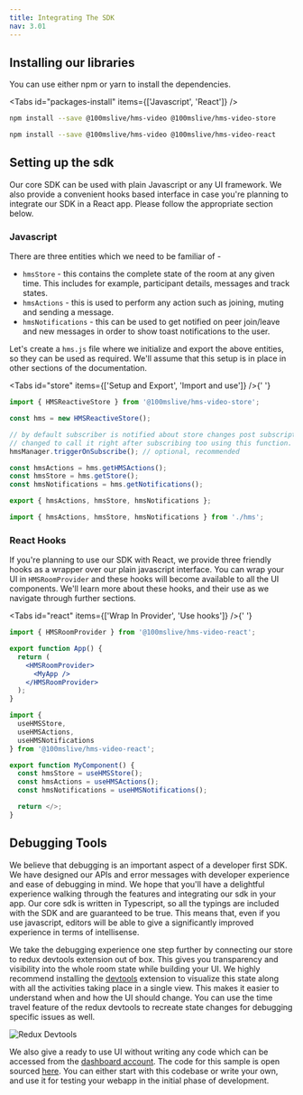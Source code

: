 ```yaml
---
title: Integrating The SDK
nav: 3.01
---
```


## Installing our libraries

You can use either npm or yarn to install the dependencies.

<Tabs id="packages-install" items={['Javascript', 'React']} />

<Tab id="packages-install-0">

```bash
npm install --save @100mslive/hms-video @100mslive/hms-video-store
```

</Tab>

<Tab id="packages-install-1">

```bash
npm install --save @100mslive/hms-video @100mslive/hms-video-react
```

</Tab>

## Setting up the sdk

Our core SDK can be used with plain Javascript or any UI framework. We also provide a convenient hooks based interface
in case you're planning to integrate our SDK in a React app. Please follow the appropriate section below.

### Javascript

There are three entities which we need to be familiar of -

* `hmsStore` - this contains the complete state of the room at any given time. This includes for example, participant details,
messages and track states.
* `hmsActions` - this is used to perform any action such as joining, muting and sending a message.
* `hmsNotifications` - this can be used to get notified on peer join/leave and new messages in order to show toast notifications to
the user.

Let's create a `hms.js` file where we initialize and export the above entities, so they can be used as required. We'll assume that
this setup is in place in other sections of the documentation.

<Tabs id="store" items={['Setup and Export', 'Import and use']} />{' '}

<Tab id='store-0'>

```js:hms.js
import { HMSReactiveStore } from '@100mslive/hms-video-store';

const hms = new HMSReactiveStore();

// by default subscriber is notified about store changes post subscription only, this can be
// changed to call it right after subscribing too using this function.
hmsManager.triggerOnSubscribe(); // optional, recommended

const hmsActions = hms.getHMSActions();
const hmsStore = hms.getStore();
const hmsNotifications = hms.getNotifications();

export { hmsActions, hmsStore, hmsNotifications };
```

</Tab>

<Tab  id='store-1'>

```js:some_other_file.js
import { hmsActions, hmsStore, hmsNotifications } from './hms';
```

</Tab>

### React Hooks

If you're planning to use our SDK with React, we provide three friendly hooks as a wrapper over our plain javascript interface.
You can wrap your UI in `HMSRoomProvider` and these hooks will become available to all the UI components. We'll learn more about these hooks,
and their use as we navigate through further sections.

<Tabs id="react" items={['Wrap In Provider', 'Use hooks']} />{' '}

<Tab id='react-0'>

```jsx:app.jsx
import { HMSRoomProvider } from '@100mslive/hms-video-react';

export function App() {
  return (
    <HMSRoomProvider>
      <MyApp />
    </HMSRoomProvider>
  );
}

```
</Tab>

<Tab  id='react-1'>


```jsx:component.jsx
import {
  useHMSStore,
  useHMSActions,
  useHMSNotifications
} from '@100mslive/hms-video-react';

export function MyComponent() {
  const hmsStore = useHMSStore();
  const hmsActions = useHMSActions();
  const hmsNotifications = useHMSNotifications();

  return </>;
}
```

</Tab>

## Debugging Tools

We believe that debugging is an important aspect of a developer first SDK.
We have designed our APIs and error messages with developer experience and ease of debugging in mind. We hope that
you'll have a delightful experience walking through the features and integrating our sdk in your app. Our core sdk
is written in Typescript, so all the typings are included with the SDK and are guaranteed to be true. This means that,
even if you use javascript, editors will be able to give a significantly improved experience in terms of intellisense.

We take the debugging experience one step further by connecting our store to redux devtools extension out of box. This gives you transparency and
visibility into the whole room state while building your UI.
We highly recommend installing the [devtools](https://chrome.google.com/webstore/detail/redux-devtools/lmhkpmbekcpmknklioeibfkpmmfibljd?hl=en)
extension to visualize this state along with all the activities taking place in a single view. This makes it easier
to understand when and how the UI should change. You can use the time travel feature of the redux devtools
to recreate state changes for debugging specific issues as well.

![Redux Devtools](/guides/redux-devtools.png)

We also give a ready to use UI without writing any code which can be accessed
from the [dashboard account](https://dashboard.100ms.live). The code for this sample is open sourced [here](https://github.com/100mslive/100ms-web-v2).
You can either start with this codebase or write your own, and use it for testing your webapp
in the initial phase of development.
